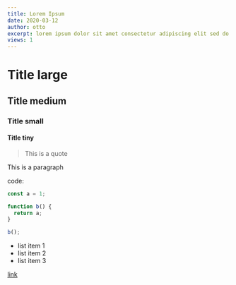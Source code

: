```yaml
---
title: Lorem Ipsum
date: 2020-03-12
author: otto
excerpt: lorem ipsum dolor sit amet consectetur adipiscing elit sed do eiusmod tempor incididunt ut labore et dolore magna aliqua ut enim ad minim veniam quis nostrud.
views: 1
---
```


# Title large

## Title medium

### Title small

#### Title tiny

> This is a quote

This is a paragraph

code:

```js
const a = 1;

function b() {
  return a;
}

b();
```

- list item 1
- list item 2
- list item 3

[link](https://google.com)